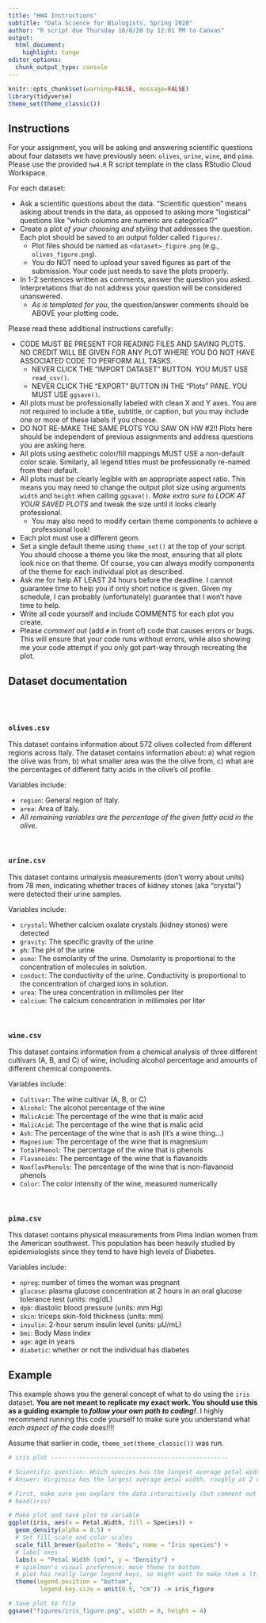 ```yaml
---
title: "HW4 Instructions"
subtitle: "Data Science for Biologists, Spring 2020"
author: "R script due Thursday 10/8/20 by 12:01 PM to Canvas"
output: 
  html_document:
    highlight: tango
editor_options: 
  chunk_output_type: console
---
```


```r
knitr::opts_chunk$set(warning=FALSE, message=FALSE)
library(tidyverse)
theme_set(theme_classic())
```


## Instructions

For your assignment, you will be asking and answering scientific questions about four datasets we have previously seen: `olives`, `urine`, `wine`, and `pima`. Please use the provided `hw4.R` R script template in the class RStudio Cloud Workspace. 

For each dataset:

+ Ask a scientific questions about the data. "Scientific question" means asking about trends in the data, as opposed to asking more "logistical" questions like "which columns are numeric are categorical?"
+ Create a plot *of your choosing and styling* that addresses the question. Each plot should be saved to an output folder called `figures/`. 
  + Plot files should be named as `<dataset>_figure.png` (e.g., `olives_figure.png`).
  + You do NOT need to upload your saved figures as part of the submission. Your code just needs to save the plots properly.
+ In 1-2 sentences written as comments, answer the question you asked. Interpretations that do not address your question will be considered unanswered.
  + *As is templated for you*, the question/answer comments should be ABOVE your plotting code.



Please read these additional instructions carefully:

+ CODE MUST BE PRESENT FOR READING FILES AND SAVING PLOTS. NO CREDIT WILL BE GIVEN FOR ANY PLOT WHERE YOU DO NOT HAVE ASSOCIATED CODE TO PERFORM ALL TASKS.
  + NEVER CLICK THE "IMPORT DATASET" BUTTON. YOU MUST USE `read_csv()`.
  + NEVER CLICK THE "EXPORT" BUTTON IN THE "Plots" PANE. YOU MUST USE `ggsave()`.
+ All plots must be professionally labeled with clean X and Y axes. You are not required to include a title, subtitle, or caption, but you may include one or more of these labels if you choose.
+ DO NOT RE-MAKE THE SAME PLOTS YOU SAW ON HW #2!! Plots here should be independent of previous assignments and address questions you are asking here.
+ All plots using aesthetic color/fill mappings MUST USE a non-default color scale. Similarly, all legend titles must be professionally re-named from their default.
+ All plots must be clearly legible with an appropriate aspect ratio. This means you may need to change the output plot size using arguments `width` and `height` when calling `ggsave()`. *Make extra sure to LOOK AT YOUR SAVED PLOTS* and tweak the size until it looks clearly professional.
  + You may also need to modify certain theme components to achieve a professional look!
+ Each plot must use a different geom. 
+ Set a single default theme using `theme_set()` at the top of your script. You should choose a theme you like the most, ensuring that all plots look nice on that theme. Of course, you can always modify components of the theme for each individual plot as described.
+ Ask me for help AT LEAST 24 hours before the deadline. I cannot guarantee time to help you if only short notice is given. Given my schedule, I can probably (unfortunately) guarantee that I won't have time to help.
+ Write all code yourself and include COMMENTS for each plot you create.
+ Please *comment out* (add `#` in front of) code that causes errors or bugs. This will ensure that your code runs without errors, while also showing me your code attempt if you only got part-way through recreating the plot.

## Dataset documentation

<br><br>

### `olives.csv`
This dataset contains information about 572 olives collected from different regions across Italy. The dataset contains information about: a) what region the olive was from, b) what smaller area was the the olive from, c) what are the percentages of different fatty acids in the olive's oil profile.

Variables include:

+ `region`: General region of Italy.
+ `area`: Area of Italy.
+ *All remaining variables are the percentage of the given fatty acid in the olive.*

<br>

### `urine.csv`
This dataset contains urinalysis measurements (don't worry about units) from 78 men, indicating whether traces of kidney stones (aka "crystal") were detected their urine samples. 

Variables include:

+ `crystal`: Whether calcium oxalate crystals (kidney stones) were detected
+ `gravity`: The specific gravity of the urine
+ `ph`: The pH of the urine
+ `osmo`: The osmolarity of the urine. Osmolarity is proportional to the concentration of molecules in solution.
+ `conduct`: The conductivity of the urine. Conductivity is proportional to the concentration of charged ions in solution.
+ `urea`: The urea concentration in millimoles per liter
+ `calcium`: The calcium concentration in millimoles per liter

<br>

### `wine.csv`

This dataset contains information from a chemical analysis of three different cultivars (A, B, and C) of wine, including alcohol percentage and amounts of different chemical components.

Variables include:

+ `Cultivar`: The wine cultivar (A, B, or C)
+ `Alcohol`: The alcohol percentage of the wine
+ `MalicAcid`: The percentage of the wine that is malic acid
+ `MalicAcid`: The percentage of the wine that is malic acid
+ `Ash`: The percentage of the wine that is ash (it's a wine thing...)
+ `Magnesium`: The percentage of the wine that is magnesium
+ `TotalPhenol`: The percentage of the wine that is phenols
+ `Flavanoids`: The percentage of the wine that is flavanoids
+ `NonflavPhenols`: The percentage of the wine that is non-flavanoid phenols
+ `Color`: The color intensity of the wine, measured numerically

<br>

### `pima.csv`

This dataset contains physical measurements from Pima Indian women from the American southwest. This population has been heavily studied by epidemiologists since they tend to have high levels of Diabetes. 

Variables include:

+ `npreg`: number of times the woman was pregnant
+ `glucose`: plasma glucose concentration at 2 hours in an oral glucose tolerance test (units: mg/dL)
+ `dpb`: diastolic blood pressure (units: mm Hg)
+ `skin`: triceps skin-fold thickness (units: mm)
+ `insulin`: 2-hour serum insulin level (units: μU/mL)
+ `bmi`: Body Mass Index
+ `age`: age in years
+ `diabetic`: whether or not the individual has diabetes


## Example 

This example shows you the general concept of what to do using the `iris` dataset. **You are not meant to replicate my exact work. You should use this as a guiding example to _follow your own path to coding!_**. I highly recommend running this code yourself to make sure you understand what *each aspect of the code* does!!!!

Assume that earlier in code, `theme_set(theme_classic())` was run. 


```r
# iris plot --------------------------------------------------

# Scientific question: Which species has the longest average petal width?
# Answer: Virginica has the largest average petal width, roughly at 2 cm. 

# First, make sure you explore the data interactively (but comment out or remove exploration code from script!)
# head(iris)

# Make plot and save plot to variable
ggplot(iris, aes(x = Petal.Width, fill = Species)) + 
  geom_density(alpha = 0.5) + 
  # Set fill scale and color scales
  scale_fill_brewer(palette = "Reds", name = "Iris species") +
  # label axes
  labs(x = "Petal Width (cm)", y = "Density") + 
  # spielman's visual preference: move theme to bottom
  # plot has really large legend keys, so might want to make them a ltitle smaller
  theme(legend.position = "bottom", 
         legend.key.size = unit(0.5, "cm")) -> iris_figure

# Save plot to file
ggsave("figures/iris_figure.png", width = 8, height = 4)
```











